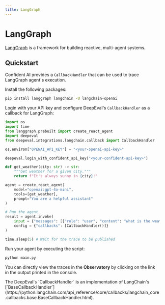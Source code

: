 ```yaml
---
title: LangGraph
---
```



# LangGraph

[LangGraph](https://www.langchain.com/langgraph) is a framework for building reactive, multi-agent systems.

## Quickstart
Confident AI provides a `CallbackHandler` that can be used to trace LangGraph agent's execution.

Install the following packages:

```bash
pip install langgraph langchain -U langchain-openai
```

Login with your API key and configure DeepEval's `CallbackHandler` as a callback for LangGraph:

```python filename="main.py" showLineNumbers {9, 24}
import os
import time
from langgraph.prebuilt import create_react_agent
import deepeval
from deepeval.integrations.langchain.callback import CallbackHandler

os.environ["OPENAI_API_KEY"] = "<your-openai-api-key>"

deepeval.login_with_confident_api_key("<your-confident-api-key>")

def get_weather(city: str) -> str:  
    """Get weather for a given city."""
    return f"It's always sunny in {city}!"

agent = create_react_agent(
    model="openai:gpt-4o-mini",  
    tools=[get_weather],  
    prompt="You are a helpful assistant"  
)

# Run the agent
result = agent.invoke(
    input = {"messages": [{"role": "user", "content": "what is the weather in sf"}]}, 
    config = {"callbacks": [CallbackHandler()]}
)

time.sleep(5) # Wait for the trace to be published
```

Run your agent by executing the script:
```bash
python main.py
```

You can directly view the traces in the **Observatory** by clicking on the link in the output printed in the console.

<Callout>
The DeepEval's `CallbackHandler` is an implementation of LangChain's [`BaseCallbackHandler`](https://python.langchain.com/api_reference/core/callbacks/langchain_core.callbacks.base.BaseCallbackHandler.html).
</Callout>